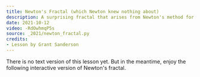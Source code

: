 ```yaml
---
title: Newton's Fractal (which Newton knew nothing about)
description: A surprising fractal that arises from Newton's method for finding roots of polynomials.
date: 2021-10-12
video: -RdOwhmqP5s
source: _2021/newton_fractal.py
credits:
- Lesson by Grant Sanderson
---
```


There is no text version of this lesson yet. But in the meantime, enjoy the following interactive version of Newton's fractal.

<Interactive
  filename="newtons-fractal-interactive/index"
  aspectRatio={null}
  allowFullscreen={true}
/>
